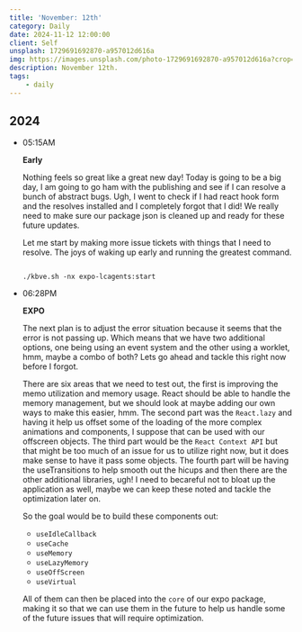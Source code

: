 ```yaml
---
title: 'November: 12th'
category: Daily
date: 2024-11-12 12:00:00
client: Self
unsplash: 1729691692870-a957012d616a
img: https://images.unsplash.com/photo-1729691692870-a957012d616a?crop=entropy&cs=srgb&fm=jpg&ixid=MnwzNjM5Nzd8MHwxfHJhbmRvbXx8fHx8fHx8fDE2ODE3NDg2ODY&ixlib=rb-4.0.3&q=85
description: November 12th.
tags:
    - daily
---
```



## 2024

-   05:15AM

    **Early**

    Nothing feels so great like a great new day!
    Today is going to be a big day, I am going to go ham with the publishing and see if I can resolve a bunch of abstract bugs.
    Ugh, I went to check if I had react hook form and the resolves installed and I completely forgot that I did!
    We really need to make sure our package json is cleaned up and ready for these future updates.

    Let me start by making more issue tickets with things that I need to resolve.
    The joys of waking up early and running the greatest command.

    ```shell

    ./kbve.sh -nx expo-lcagents:start
    
    ```

-   06:28PM

    **EXPO**

    The next plan is to adjust the error situation because it seems that the error is not passing up.
    Which means that we have two additional options, one being using an event system and the other using a worklet, hmm, maybe a combo of both?
    Lets go ahead and tackle this right now before I forgot.

    There are six areas that we need to test out, the first is improving the memo utilization and memory usage.
    React should be able to handle the memory management, but we should look at maybe adding our own ways to make this easier, hmm.
    The second part was the `React.lazy` and having it help us offset some of the loading of the more complex animations and components, I suppose that can be used with our offscreen objects.
    The third part would be the `React Context API` but that might be too much of an issue for us to utilize right now, but it does make sense to have it pass some objects.
    The fourth part will be having the useTransitions to help smooth out the hicups and then there are the other additional libraries, ugh!
    I need to becareful not to bloat up the application as well, maybe we can keep these noted and tackle the optimization later on.
    
    So the goal would be to build these components out:

    -   `useIdleCallback`
    -   `useCache`
    -   `useMemory`
    -   `useLazyMemory`
    -   `useOffScreen`
    -   `useVirtual`

    All of them can then be placed into the `core` of our expo package, making it so that we can use them in the future to help us handle some of the future issues that will require optimization.
    

<Adsense />